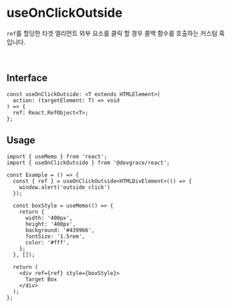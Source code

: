 # useOnClickOutside

`ref`를 할당한 타겟 엘리먼트 외부 요소를 클릭 할 경우 콜백 함수를 호출하는 커스텀 훅입니다.

<br />

## Interface
```tsx
const useOnClickOutside: <T extends HTMLElement>(
  action: (targetElement: T) => void
) => {
  ref: React.RefObject<T>;
};
```

## Usage

```tsx
import { useMemo } from 'react';
import { useOnClickOutside } from '@devgrace/react';

const Example = () => {
  const { ref } = useOnClickOutside<HTMLDivElement>(() => {
    window.alert('outside click')
  });
  
  const boxStyle = useMemo(() => {
    return {
      width: '400px',
      height: '400px',
      background: '#439966',
      fontSize: '1.5rem',
      color: '#fff',
    };
  }, []);

  return (
    <div ref={ref} style={boxStyle}>
      Target Box
    </div>
  );
};
```